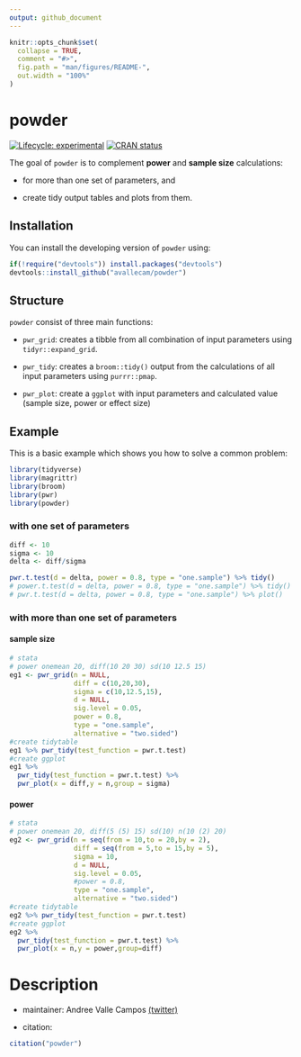```yaml
---
output: github_document
---
```


<!-- README.md is generated from README.Rmd. Please edit that file -->

```r
knitr::opts_chunk$set(
  collapse = TRUE,
  comment = "#>",
  fig.path = "man/figures/README-",
  out.width = "100%"
)
```

# powder

<!-- badges: start -->
[![Lifecycle: experimental](https://img.shields.io/badge/lifecycle-experimental-orange.svg)](https://www.tidyverse.org/lifecycle/#experimental)
[![CRAN status](https://www.r-pkg.org/badges/version/powder)](https://cran.r-project.org/package=powder)
<!-- badges: end -->

The goal of `powder` is to complement __power__ and __sample size__ calculations:

- for more than one set of parameters, and

- create tidy output tables and plots from them.  

## Installation

You can install the developing version of `powder` using:

```r
if(!require("devtools")) install.packages("devtools")
devtools::install_github("avallecam/powder")
```

<!--

You can install the released version of powder from [CRAN](https://CRAN.R-project.org) with:

``` r
install.packages("powder")
```

-->

## Structure

`powder` consist of three main functions:

- `pwr_grid`: creates a tibble from all combination of input parameters using `tidyr::expand_grid`.

- `pwr_tidy`: creates a `broom::tidy()` output from the calculations of all input parameters using `purrr::pmap`.

- `pwr_plot`: create a `ggplot` with input parameters and calculated value (sample size, power or effect size)

## Example

This is a basic example which shows you how to solve a common problem:

```r
library(tidyverse)
library(magrittr)
library(broom)
library(pwr)
library(powder)
```

### with one set of parameters

```r
diff <- 10
sigma <- 10
delta <- diff/sigma

pwr.t.test(d = delta, power = 0.8, type = "one.sample") %>% tidy()
# power.t.test(d = delta, power = 0.8, type = "one.sample") %>% tidy()
# pwr.t.test(d = delta, power = 0.8, type = "one.sample") %>% plot()
```

### with more than one set of parameters

#### sample size

```r
# stata
# power onemean 20, diff(10 20 30) sd(10 12.5 15)
eg1 <- pwr_grid(n = NULL,
                diff = c(10,20,30),
                sigma = c(10,12.5,15),
                d = NULL,
                sig.level = 0.05,
                power = 0.8,
                type = "one.sample",
                alternative = "two.sided")
#create tidytable
eg1 %>% pwr_tidy(test_function = pwr.t.test)
#create ggplot
eg1 %>%
  pwr_tidy(test_function = pwr.t.test) %>%
  pwr_plot(x = diff,y = n,group = sigma)
```

#### power

```r
# stata
# power onemean 20, diff(5 (5) 15) sd(10) n(10 (2) 20)
eg2 <- pwr_grid(n = seq(from = 10,to = 20,by = 2),
                diff = seq(from = 5,to = 15,by = 5),
                sigma = 10,
                d = NULL,
                sig.level = 0.05,
                #power = 0.8,
                type = "one.sample",
                alternative = "two.sided")
#create tidytable
eg2 %>% pwr_tidy(test_function = pwr.t.test)
#create ggplot
eg2 %>%
  pwr_tidy(test_function = pwr.t.test) %>%
  pwr_plot(x = n,y = power,group=diff)
```

# Description

- maintainer: Andree Valle Campos [(twitter)](twitter.com/avallecam)

- citation:

```r
citation("powder")
```

